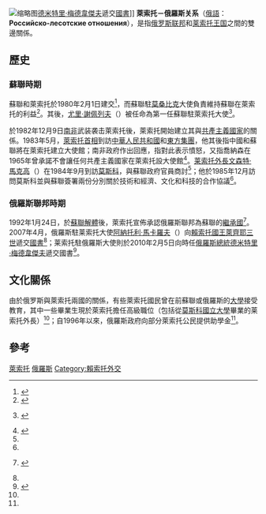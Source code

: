 {{bilateral|萊索托－俄羅斯|Lesotho|Russia|filetype=svg}}
[[File:Ntoane_with_Putin_2014.jpg|缩略图]][[德米特里·梅德韋傑夫|德米特里·梅德韋傑夫]]遞交[[國書|國書]]]]
'''萊索托－俄羅斯关系'''（[[俄語|俄語]]：'''Российско-лесотские отношения'''），是指[[俄罗斯联邦|俄罗斯联邦]]和[[莱索托王国|莱索托王国]]之間的雙邊關係。

== 歷史 ==
=== 蘇聯時期 ===
蘇聯和萊索托於1980年2月1日建交<ref>{{cite book|last=Ginsburgs|first=George|title=A calendar of Soviet treaties, 1974-1980|publisher=[[BRILL|BRILL]]|year=1987|isbn=90-247-3628-5|pages=554|url=http://books.google.com/books?id=pSyu2DzyfNoC|access-date=2014-08-25|archive-date=2013-06-22|archive-url=https://web.archive.org/web/20130622232659/http://books.google.com/books?id=pSyu2DzyfNoC|dead-url=no}}</ref>，而蘇聯駐[[莫桑比克|莫桑比克]]大使負責維持蘇聯在萊索托的利益<ref name="strategy">{{cite web|url=http://www.policyarchive.org/handle/10207/bitstreams/9279.pdf|title=Moscow's Strategy in Southern Africa: A Country by Country Review|last=Pascoe, III|first=William W.|date=21 July 1986|publisher=[[Heritage_Foundation|Heritage Foundation]]|pages=5–6|accessdate=2 April 2011|archiveurl=https://web.archive.org/web/20130610160325/http://www.policyarchive.org/handle/10207/bitstreams/9279.pdf|archivedate=2013-06-10|dead-url=yes}}</ref>。其後，[[尤里·謝佩列夫|尤里·謝佩列夫]]（{{lang|en|Yuri Sepelev}}）被任命為第一任蘇聯駐萊索托大使<ref>{{ru icon}} {{cite web|url=http://www.knowbysight.info/6_MID/08147.asp|title=Посольство СССР в Лесото|publisher=Справочник по истории Коммунистической партии и Советского Союза 1898 - 1991|accessdate=2 April 2011|archive-url=https://web.archive.org/web/20120327065830/http://www.knowbysight.info/6_MID/08147.asp|archive-date=2012-03-27|dead-url=yes}}</ref>。

於1982年12月9日[[南非|南非]]武装袭击萊索托後，萊索托開始建立其與[[共產主義國家|共產主義國家]]的關係。1983年5月，[[萊索托首相|萊索托首相]]{{link-en|喬納森|Leabua Jonathan}}到訪[[中華人民共和國|中華人民共和國]]和[[東方集團|東方集團]]，他其後指中國和蘇聯將在萊索托建立大使館；南非政府作出回應，指對此表示憤怒，又指喬納森在1965年曾承諾不會讓任何共產主義國家在萊索托設大使館<ref name="bellowing">{{cite book|last=Hanlon|first=Joseph|title=Beggar your neighbours: apartheid power in Southern Africa|publisher=Indiana University Press|year=1986|pages=115–116|chapter=Lesotho: Bellowing from the Mountain-Top|isbn=0-85255-307-2|url=http://books.google.com.au/books?id=dXidsxSqEggC|accessdate=27 April 2010|archive-date=2014-08-26|archive-url=https://web.archive.org/web/20140826121028/http://books.google.com.au/books?id=dXidsxSqEggC|dead-url=no}}</ref>。[[莱索托外長|莱索托外長]][[文森特·馬克高|文森特·馬克高]]（{{lang|en|Vincent Makhele}}）在1984年9月到訪[[莫斯科|莫斯科]]，與蘇聯政府官員商討<ref name="strategy" />；他於1985年12月訪問莫斯科並與蘇聯簽署兩份分別關於技術和經濟、文化和科技的合作協議<ref name="strategy" />。

=== 俄羅斯聯邦時期 ===
1992年1月24日，於[[蘇聯解體|蘇聯解體]]後，萊索托宣佈承認俄羅斯聯邦為蘇聯的[[國家繼承|繼承國]]<ref name="russiamid">{{ru icon}} {{cite web|url=http://www.mid.ru/ns-rafr.nsf/89414576079db559432569d8002421fc/00ca81220afa76d5c3257560003f7e58?OpenDocument|title=Российско-лесотские отношения|date=17 February 2009|publisher=[[Russian_Ministry_of_Foreign_Affairs|Russian Ministry of Foreign Affairs]]|accessdate=2009-07-26|archiveurl=https://web.archive.org/web/20110615061907/http://www.mid.ru/ns-rafr.nsf/89414576079db559432569d8002421fc/00ca81220afa76d5c3257560003f7e58?OpenDocument|archivedate=2011-06-15|dead-url=no}}</ref>。2007年4月，俄羅斯駐莱索托大使[[阿納托利·馬卡羅夫|阿納托利·馬卡羅夫]]（{{lang|en|Anatoly Makarov}}）向[[賴索托國王|賴索托國王]][[萊齊耶三世|萊齊耶三世]]遞交[[國書|國書]]<ref name="russiamid" />；莱索托駐俄羅斯大使{{link-en|馬卡斯·賴亞菲斯|Makase Nyaphisi}}則於2010年2月5日向時任[[俄羅斯總統|俄羅斯總統]][[德米特里·梅德韋傑夫|德米特里·梅德韋傑夫]]遞交國書<ref name="05feb10">{{cite web|url=http://archive.kremlin.ru/eng/text/news/2010/02/224152.shtml|title=Dmitry Medvedev received the letters of credence from eleven new ambassadors to the Russian Federation.|date=5 February 2010|publisher=[[President_of_Russia|President of Russia]]|accessdate=25 February 2010|location=[[Grand_Kremlin_Palace|Grand Kremlin Palace]], [[Moscow|Moscow]]|archiveurl=https://web.archive.org/web/20110716061543/http://archive.kremlin.ru/eng/text/news/2010/02/224152.shtml|archivedate=2011-07-16|deadurl=yes}}</ref>。

== 文化關係 ==
由於俄罗斯與萊索托兩國的關係，有些萊索托國民曾在前蘇聯或俄羅斯的[[大學|大學]]接受教育，其中一些畢業生現於萊索托擔任高級職位（包括從[[莫斯科國立大學|莫斯科國立大學]]畢業的莱索托外長{{link-en|蒙莫尼亞內·莫萊萊基|Monyane Moleleki}}）<ref name="russiamid" />；自1996年以來，俄羅斯政府向部分萊索托公民提供助學金<ref name="russiamid" />。

== 參考 ==
{{reflist}}

{{萊索托外交}}
{{俄罗斯外交}}

[[Category:俄羅斯雙邊關係|萊索托]]
[[Category:萊索托雙邊關係|俄羅斯]]
[[Category:賴索托外交|Category:賴索托外交]]